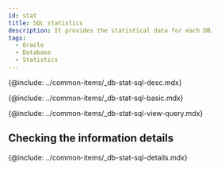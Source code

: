```yaml
---
id: stat
title: SQL statistics
description: It provides the statistical data for each DB.
tags:
  - Oracle
  - Database
  - Statistics
---
```


{@include: ../common-items/_db-stat-sql-desc.mdx}

<!-- SQL 통계 기본 사용 안내-->

{@include: ../common-items/_db-stat-sql-basic.mdx} 

<!-- 쿼리별 수행 추이, 자세히 보기-->

{@include: ../common-items/_db-stat-sql-view-query.mdx} 

## Checking the information details

{@include: ../common-items/_db-stat-sql-details.mdx}
